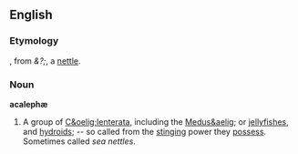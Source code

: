 ==English==

===Etymology===
{{NL.}}, from {{Gr.}} ''&?;'', a [[nettle]].

===Noun===
'''acaleph&aelig;'''

# A group of [[C&oelig;lenterata]], including the [[Medus&aelig]]; or [[jellyfishes]], and [[hydroids]]; -- so called from the [[stinging]] power they [[possess]]. Sometimes called ''sea nettles''.